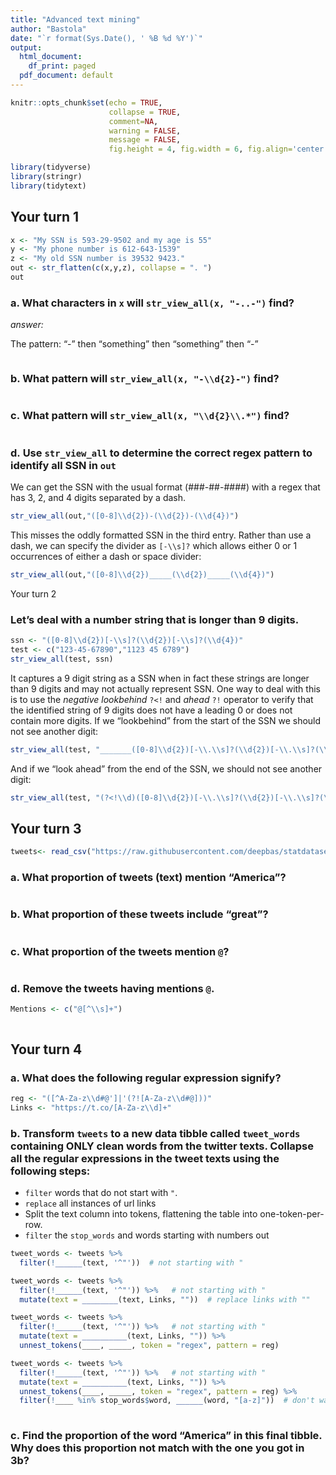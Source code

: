 ```yaml
---
title: "Advanced text mining"
author: "Bastola"
date: "`r format(Sys.Date(), ' %B %d %Y')`"
output:
  html_document:
    df_print: paged
  pdf_document: default
---
```


```r
knitr::opts_chunk$set(echo = TRUE, 
                      collapse = TRUE, 
                      comment=NA, 
                      warning = FALSE,
                      message = FALSE,
                      fig.height = 4, fig.width = 6, fig.align='center')

library(tidyverse) 
library(stringr)
library(tidytext)
```


## Your turn 1

```r
x <- "My SSN is 593-29-9502 and my age is 55"
y <- "My phone number is 612-643-1539"
z <- "My old SSN number is 39532 9423."
out <- str_flatten(c(x,y,z), collapse = ". ")
out
```

### a. What characters in `x` will `str_view_all(x, "-..-")` find?

*answer:*

The pattern: "-" then "something" then "something" then "-"

```r

```

### b. What pattern will `str_view_all(x, "-\\d{2}-")` find?

```r

```

### c. What pattern will `str_view_all(x, "\\d{2}\\.*")` find?


```r

```


### d. Use `str_view_all` to determine the correct regex pattern to identify all SSN in `out`

We can get the SSN with the usual format (###-##-####) with a regex that has 3, 2, and 4 digits separated by a dash. 

```r
str_view_all(out,"([0-8]\\d{2})-(\\d{2})-(\\d{4})")
```

This misses the oddly formatted SSN in the third entry. Rather than use a dash, we can specify the divider as `[-\\s]?` which allows either 0 or 1 occurrences of either a dash or space divider:

```r
str_view_all(out,"([0-8]\\d{2})_____(\\d{2})_____(\\d{4})")
```


Your turn 2

### Let's deal with a number string that is longer than 9 digits.

```r
ssn <- "([0-8]\\d{2})[-\\s]?(\\d{2})[-\\s]?(\\d{4})"
test <- c("123-45-67890","1123 45 6789")
str_view_all(test, ssn)
```

It captures a 9 digit string as a SSN when in fact these strings are longer than 9 digits and may not actually represent SSN. One way to deal with this is to use the *negative lookbehind* `?<!` and *ahead* `?!` operator to verify that the identified string of 9 digits does not have a leading 0 or does not contain more digits. If we "lookbehind" from the start of the SSN we should not see another digit:

```r
str_view_all(test, "_______([0-8]\\d{2})[-\\.\\s]?(\\d{2})[-\\.\\s]?(\\d{4})")
```
And if we "look ahead" from the end of the SSN, we should not see another digit:

```r
str_view_all(test, "(?<!\\d)([0-8]\\d{2})[-\\.\\s]?(\\d{2})[-\\.\\s]?(\\d{4})______")
```



## Your turn 3

```r
tweets<- read_csv("https://raw.githubusercontent.com/deepbas/statdatasets/main/TrumpTweetData.csv")
```

### a. What proportion of tweets (text) mention "America"?

```r


```

### b. What proportion of these tweets include "great"?

```r


```

### c. What proportion of the tweets mention `@`?

```r


```


### d. Remove the tweets having mentions `@`.

```r
Mentions <- c("@[^\\s]+")



```


## Your turn 4

### a. What does the following regular expression signify?

```r
reg <- "([^A-Za-z\\d#@']|'(?![A-Za-z\\d#@]))"
Links <- "https://t.co/[A-Za-z\\d]+"
```



### b. Transform `tweets` to a new data tibble called `tweet_words` containing ONLY clean words from the twitter texts. Collapse all the regular expressions in the tweet texts using the following steps:

- `filter` words that do not start with `"`.
- `replace` all instances of url links
-  Split the text column into tokens, flattening the table into one-token-per-row.
- `filter` the `stop_words` and words starting with numbers out

```r
tweet_words <- tweets %>%
  filter(!______(text, '^"'))  # not starting with "
```


```r
tweet_words <- tweets %>%
  filter(!______(text, '^"')) %>%   # not starting with "
  mutate(text = ________(text, Links, ""))  # replace links with ""
```

```r
tweet_words <- tweets %>%
  filter(!______(text, '^"')) %>%   # not starting with "
  mutate(text = __________(text, Links, "")) %>%
  unnest_tokens(____, _____, token = "regex", pattern = reg)
```


```r
tweet_words <- tweets %>%
  filter(!______(text, '^"')) %>%   # not starting with "
  mutate(text = __________(text, Links, "")) %>%
  unnest_tokens(____, _____, token = "regex", pattern = reg) %>%
  filter(!____ %in% stop_words$word, ______(word, "[a-z]"))  # don't want any numbers
  
```

### c. Find the proportion of the word "America" in this final tibble. Why does this proportion not match with the one you got in 3b?


```r

```

